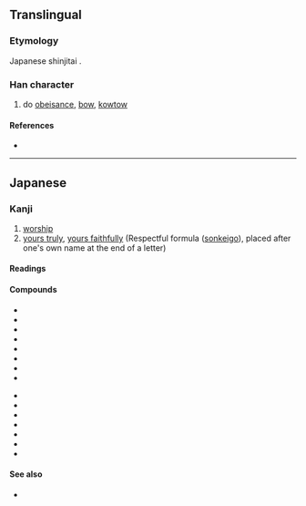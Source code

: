 {{also|拜}}
{{character info/new}}
==Translingual==
{{ja-forms|拝|[[拜]]|[[拜]]}}

===Etymology===
Japanese shinjitai {{Han simp|拜|f=手|t=扌}}.

===Han character===
{{Han char|rn=64|rad=手|as=05|sn=8|four=|canj=QMQJ|ids=⿰扌⿱一丰}}

# do [[obeisance]], [[bow]], [[kowtow]]

====References====
* {{Han ref|kx=0427.161|dkj=11969|dj=0776.010|hdz=31847.071|uh=62DD|ud=25309}}

----

==Japanese==
{{ja-kanji forms|拝|拜}}

===Kanji===
{{ja-kanji|grade=6|rs=手05|kyu=拜}}

# [[worship]]
#[[yours truly]], [[yours faithfully]] (​Respectful formula ([https://en.wikipedia.org/wiki/Honorific_speech_in_Japanese sonkeigo]), placed after one's own name at the end of a letter)

====Readings====
{{ja-readings
|goon=へ
|kanon=はい
|kun=おが-む
}}

====Compounds====
{{der-top|Compounds}}
* {{ja-r|参拝|さんぱい}}
* {{ja-r|礼拝|れいはい}}
* {{ja-r|拝見|はいけん}}
* {{ja-r|崇拝|すうはい}}
* {{ja-r|拝礼|はいれい}}
* {{ja-r|拝金|はいきん}}
* {{ja-r|拝観|はいかん}}
* {{ja-r|拝借|はいしゃく}}
{{der-mid}}
* {{ja-r|拝殿|はいでん}}
* {{ja-r|拝啓|はいけい}}
* {{ja-r|拝謁|はいえつ}}
* {{ja-r|拝聴|はいちょう}}
* {{ja-r|巡拝|じゅんぱい}}
* {{ja-r|拝読|はいどく}}
* {{ja-r|拝領|はいりょう}}
{{der-bottom}}

====See also====
* {{pedialite|Valediction}}